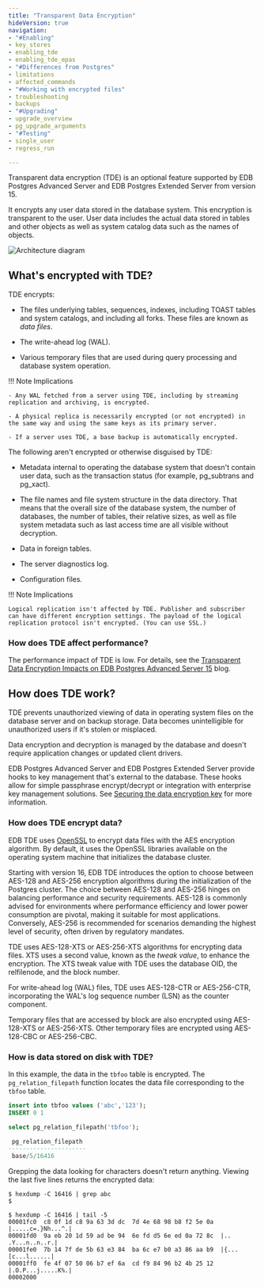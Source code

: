 ```yaml
---
title: "Transparent Data Encryption"
hideVersion: true
navigation:
- "#Enabling"
- key_stores
- enabling_tde
- enabling_tde_epas
- "#Differences from Postgres"
- limitations
- affected_commands
- "#Working with encrypted files"
- troubleshooting
- backups
- "#Upgrading"
- upgrade_overview
- pg_upgrade_arguments
- "#Testing"
- single_user
- regress_run

---
```



Transparent data encryption (TDE) is an optional feature supported by EDB Postgres Advanced Server and EDB Postgres Extended Server from version 15. 

It encrypts any user data stored in the database system. This encryption is transparent to the user. User data includes the actual data stored in tables and other objects as well as system catalog data such as the names of objects.

![Architecture diagram](images/tde1.png)

## What's encrypted with TDE?

TDE encrypts:

- The files underlying tables, sequences, indexes, including TOAST tables and system catalogs, and including all forks. These files are known as *data files*.

- The write-ahead log (WAL). 

- Various temporary files that are used during query processing and database system operation.

!!! Note Implications

    - Any WAL fetched from a server using TDE, including by streaming replication and archiving, is encrypted.

    - A physical replica is necessarily encrypted (or not encrypted) in the same way and using the same keys as its primary server.

    - If a server uses TDE, a base backup is automatically encrypted. 


The following aren't encrypted or otherwise disguised by TDE:

- Metadata internal to operating the database system that doesn't contain user data, such as the transaction status (for example, pg_subtrans and pg_xact).

- The file names and file system structure in the data directory. That means that the overall size of the database system, the number of databases, the number of tables, their relative sizes, as well as file system metadata such as last access time are all visible without decryption.

- Data in foreign tables.

- The server diagnostics log.

- Configuration files.

!!! Note Implications

    Logical replication isn't affected by TDE. Publisher and subscriber can have different encryption settings. The payload of the logical replication protocol isn't encrypted. (You can use SSL.)

### How does TDE affect performance? 

The performance impact of TDE is low. For details, see the [Transparent Data Encryption Impacts on EDB Postgres Advanced Server 15](https://www.enterprisedb.com/blog/TDE-Postgres-Advanced-Server-15-Launch) blog.

## How does TDE work?

TDE prevents unauthorized viewing of data in operating system files on the database server and on backup storage. Data becomes unintelligible for unauthorized users if it's stolen or misplaced.

Data encryption and decryption is managed by the database and doesn't require application changes or updated client drivers.

EDB Postgres Advanced Server and EDB Postgres Extended Server provide hooks to key management that's external to the database. These hooks allow for simple passphrase encrypt/decrypt or integration with enterprise key management solutions. See [Securing the data encryption key](./key_stores) for more information.

### How does TDE encrypt data?

EDB TDE uses [OpenSSL](https://openssl-library.org/) to encrypt data files with the AES encryption algorithm. By default, it uses the OpenSSL libraries available on the operating system machine that initializes the database cluster.

Starting with version 16, EDB TDE introduces the option to choose between AES-128 and AES-256 encryption algorithms during the initialization of the Postgres cluster. The choice between AES-128 and AES-256 hinges on balancing performance and security requirements. AES-128 is commonly advised for environments where performance efficiency and lower power consumption are pivotal, making it suitable for most applications. Conversely, AES-256 is recommended for scenarios demanding the highest level of security, often driven by regulatory mandates.

TDE uses AES-128-XTS or AES-256-XTS algorithms for encrypting data files. XTS uses a second value, known as the *tweak value*, to enhance the encryption. The XTS tweak value with TDE uses the database OID, the relfilenode, and the block number. 

For write-ahead log (WAL) files, TDE uses AES-128-CTR or AES-256-CTR, incorporating the WAL's log sequence number (LSN) as the counter component. 

Temporary files that are accessed by block are also encrypted using AES-128-XTS or AES-256-XTS. Other temporary files are encrypted using AES-128-CBC or AES-256-CBC.

### How is data stored on disk with TDE?

In this example, the data in the `tbfoo` table is encrypted. The `pg_relation_filepath` function locates the data file corresponding to the `tbfoo` table.

```sql
insert into tbfoo values ('abc','123');
INSERT 0 1

select pg_relation_filepath('tbfoo');

 pg_relation_filepath
----------------------
 base/5/16416
```

Grepping the data looking for characters doesn't return anything. Viewing the last five lines returns the encrypted data:

```shell
$ hexdump -C 16416 | grep abc
$

$ hexdump -C 16416 | tail -5
00001fc0  c8 0f 1d c8 9a 63 3d dc  7d 4e 68 98 b8 f2 5e 0a  |.....c=.}Nh...^.|
00001fd0  9a eb 20 1d 59 ad be 94  6e fd d5 6e ed 0a 72 8c  |.. .Y...n..n..r.|
00001fe0  7b 14 7f de 5b 63 e3 84  ba 6c e7 b0 a3 86 aa b9  |{...[c...l......|
00001ff0  fe 4f 07 50 06 b7 ef 6a  cd f9 84 96 b2 4b 25 12  |.O.P...j.....K%.|
00002000
```
